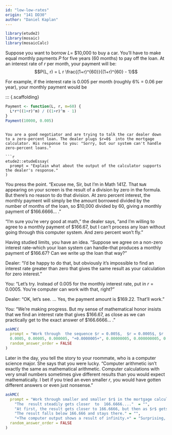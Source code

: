 ```yaml
---
id: "low-low-rates"
origin: "141 DD30"
author: "Daniel Kaplan"
---
```


```r
library(etude2)
library(mosaic)
library(mosaicCalc)
```

Suppose you want to borrow $L=$ $10,000 to buy a car. You'll have to make equal monthly payments $P$ for five  years (60 months) to pay off the loan. At an interest rate of $r$ per month, your payment will  be: $$P(L, r) = L r \frac{(1+r)^{60}}{(1+r)^{60} - 1}$$

For example,  if the interest rate is 0.005 per month (roughly 6% = 0.06  per year), your monthly payment would be 

::: {.scaffolding}
```r
Payment <- function(L, r, m=60) {
  L*r*((1+r)^m) / ((1+r)^m - 1)
}
Payment(10000, 0.005)
```

```

You are a good negotiator and are trying to talk the car dealer down to a zero-percent loan. The dealer plugs $r=0$  into the mortgage calculator. His response to you: "Sorry, but our system can't handle zero-percent loans."

```r
etude2::etudeEssay(
  prompt = "Explain what about the output of the calculator supports the dealer's response."
)
```

You press the point. "Excuse me, Sir, but I'm in Math 141Z. That `NaN` appearing  on your screen is the result  of  a division by  zero  in the formula. But there's no reason to do that division. At zero percent interest, the monthly payment will  simply be the amount borrowed divided by the number of months of the loan, so  $10,000 divided by 60, giving a monthly payment of $166.6666... ." 

"I'm sure you're very  good at math," the dealer says, "and I'm willing to agree to a monthly payment of $166.67, but I can't process any loan without going through this computer system. And zero percent won't fly."

Having studied limits, you have an idea. "Suppose we agree on a non-zero interest rate--which your loan system can handle--that produces a monthly payment of $166.67? Can we write up the loan that way?"

Dealer: "I'd be happy to do that, but obviously it's impossible to find an interest rate greater than zero that gives the same result as your calculation  for zero interest."

You: "Let's try. Instead of 0.005 for the monthly interest rate, put in $r = 0.0005$. You're computer can work with that, right?"

Dealer: "OK, let's see. ... Yes, the payment amount is $169.22. That'll work."

You: "We're making progress. But my sense of mathematical honor insists that we find  an interest rate that gives $166.67,  as close as we can practically get to the exact  answer of $166.6666... ."

```r
askMC(
  prompt = "Work through  the sequence $r = 0.005$,  $r = 0.0005$, $r  = 0.00005$, making $r$ smaller and smaller. Is there a non-zero $r$ that brings the payment to the agreed-upon goal of $166.67? If so, what's the largest $r$ that will bring you there.",
  0.0005, 0.00005, 0.000005, "+0.0000005+", 0.00000005, 0.000000005, 0.0000000005, "no such $r$",
  random_answer_order = FALSE
)
```

Later in the day, you tell  the story to your roommate, who is a computer science major. She says that you were lucky. "Computer arithmetic isn't exactly the same as mathematical arithmetic. Computer calculations with very small numbers sometimes give different results than you would expect mathematically. I bet if  you tried an even smaller $r$, you would have gotten different answers or even just nonsense."

```r
askMC(
  prompt = "Work through smaller and smaller $r$ in the mortgage calculator. What happens as you continue the sequence from the  previous question, adding in  more zeros before the 5?",
    "The  result steadily gets closer  to  166.6666...."  = "",
    "At first, the result gets closer to 166.6666, but then as $r$ gets smaller the result stays at the same answer." = "",
    "The result falls below 166.666 and stays there." = "",
    "+The computer output shows a result of infinity.+" = "Surprising, huh? These sorts of problems do arise. In the 1991 Gulf war, one Iraqi missile got through the Patriot missile  defense system due to a problem like this. There are special mathematical/programming techniques to help avoid these situations, but the Patriot system was not designed with  them. [News story here](https://www.nytimes.com/1991/06/06/world/us-details-flaw-in-patriot-missile.html).",
  random_answer_order = FALSE
)
```

